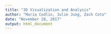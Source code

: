 ```yaml
---
title: "3D Visualization and Analysis"
author: "Maria Codlin, Julie Jung, Zach Coto"
date: "November 28, 2017"
output: html_document
---
```


